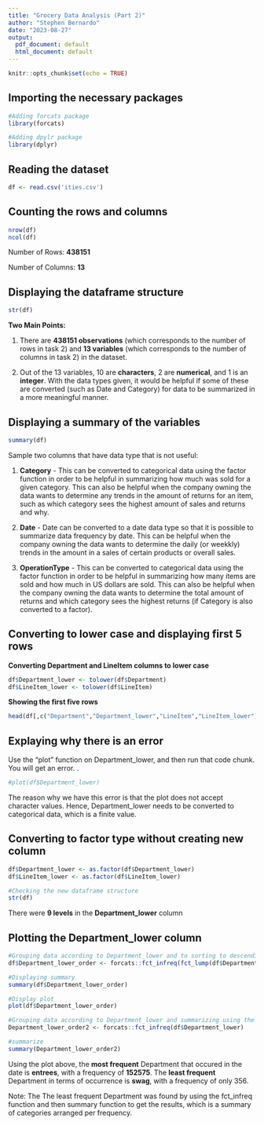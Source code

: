 ```yaml
---
title: "Grocery Data Analysis (Part 2)"
author: "Stephen Bernardo"
date: "2023-08-27"
output:
  pdf_document: default
  html_document: default
---
```


```r
knitr::opts_chunk$set(echo = TRUE)
```

## Importing the necessary packages

```r
#Adding forcats package
library(forcats)

#Adding dpylr package
library(dplyr)
```

## Reading the dataset

```r
df <- read.csv('ities.csv')
```

## Counting the rows and columns

```r
nrow(df)
ncol(df)
```

Number of Rows: __438151__

Number of Columns: __13__


## Displaying the dataframe structure

```r
str(df)
```

__Two Main Points:__

1. There are __438151 observations__ (which corresponds to the number of rows in task 2) and __13 variables__ (which corresponds to the number of columns in task 2) in the dataset.

2. Out of the 13 variables, 10 are __characters__, 2 are __numerical__, and 1 is an __integer__. With the data types given, it would be helpful if some of these are converted (such as Date and Category) for data to be summarized in a more meaningful manner. 


## Displaying a summary of the variables

```r
summary(df)
```

Sample two columns that have data type that is not useful:

1. __Category__ - This can be converted to categorical data using the factor function in order to be helpful in summarizing how much was sold for a given category. This can also be helpful when the company owning the data wants to determine any trends in the amount of returns for an item, such as which category sees the highest amount of sales and returns and why. 

3. __Date__ - Date can be converted to a date data type so that it is possible to summarize data frequency by date. This can be helpful when the company owning the data wants to determine the daily (or weekkly) trends in the amount in a sales of certain products or overall sales.

3. __OperationType__ - This can be converted to categorical data using the factor function in order to be helpful in summarizing how many items are sold and how much in US dollars are sold. This can also be helpful when the company owning the data wants to determine the total amount of returns and which category sees the highest returns (if Category is also converted to a factor).

## Converting to lower case and displaying first 5 rows

__Converting Department and LineItem columns to lower case__

```r
df$Department_lower <- tolower(df$Department)
df$LineItem_lower <- tolower(df$LineItem)
```

__Showing the first five rows__

```r
head(df[,c("Department","Department_lower","LineItem","LineItem_lower")],5)
```

## Explaying why there is an error

Use the “plot” function on Department_lower, and then run that code chunk. You will get an error. .

```r
#plot(df$Department_lower)
```
The reason why we have this error is that the plot does not accept character values. Hence, Department_lower needs to be converted to categorical data, which is a finite value.

## Converting to factor type without creating new column

```r
df$Department_lower <- as.factor(df$Department_lower)
df$LineItem_lower <- as.factor(df$LineItem_lower)

#Checking the new dataframe structure
str(df)
```

There were __9 levels__ in the __Department_lower__ column

## Plotting the Department_lower column

```r
#Grouping data according to Department_lower and to sorting to descending order
df$Department_lower_order <- forcats::fct_infreq(fct_lump(df$Department_lower,n=6))

#Displaying summary 
summary(df$Department_lower_order)

#Display plot
plot(df$Department_lower_order)
```


```r
#Grouping data according to Department_lower and summarizing using the count of transactions
Department_lower_order2 <- forcats::fct_infreq(df$Department_lower)

#summarize
summary(Department_lower_order2)
```

Using the plot above, the __most frequent__ Department that occured in the date is __entrees__, with a frequency of __152575__. The __least frequent__ Department in terms of occurrence is __swag__, with a frequency of only 356. 

Note: The The least frequent Department was found by using the fct_infreq function and then summary function to get the results, which is a summary of categories arranged per frequency.